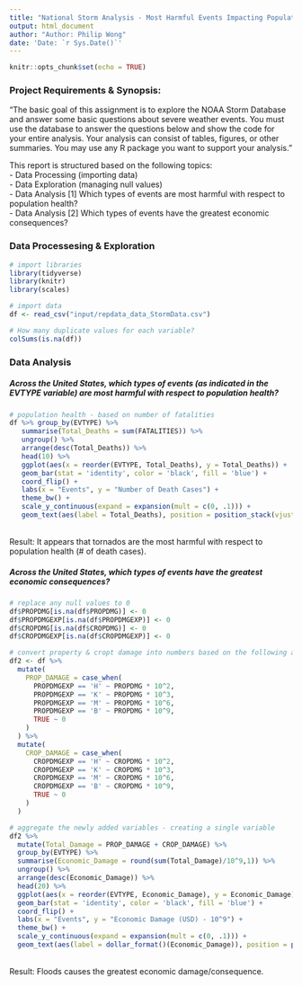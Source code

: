 ```yaml
---
title: "National Storm Analysis - Most Harmful Events Impacting Population/Economic Health"
output: html_document
author: "Author: Philip Wong"
date: 'Date: `r Sys.Date()`'
---
```


```r
knitr::opts_chunk$set(echo = TRUE)
```

### Project Requirements & Synopsis:
"The basic goal of this assignment is to explore the NOAA Storm Database and answer some basic questions about severe weather events. You must use the database to answer the questions below and show the code for your entire analysis. Your analysis can consist of tables, figures, or other summaries. You may use any R package you want to support your analysis."

This report is structured based on the following topics: <br>
  - Data Processing (importing data) <br>
  - Data Exploration (managing null values) <br>
  - Data Analysis [1] Which types of events are most harmful with respect to population health? <br> 
  - Data Analysis [2] Which types of events have the greatest economic consequences? <br>
 
### Data Processesing & Exploration

```r
# import libraries
library(tidyverse)
library(knitr)
library(scales)

# import data
df <- read_csv("input/repdata_data_StormData.csv")
```

```r
# How many duplicate values for each variable?
colSums(is.na(df))
```

### Data Analysis

##### Across the United States, which types of events (as indicated in the EVTYPE variable) are most harmful with respect to population health?
```r
# population health - based on number of fatalities
df %>% group_by(EVTYPE) %>% 
   summarise(Total_Deaths = sum(FATALITIES)) %>% 
   ungroup() %>% 
   arrange(desc(Total_Deaths)) %>% 
   head(10) %>% 
   ggplot(aes(x = reorder(EVTYPE, Total_Deaths), y = Total_Deaths)) +
   geom_bar(stat = 'identity', color = 'black', fill = 'blue') +
   coord_flip() + 
   labs(x = "Events", y = "Number of Death Cases") +
   theme_bw() +
   scale_y_continuous(expand = expansion(mult = c(0, .1))) +
   geom_text(aes(label = Total_Deaths), position = position_stack(vjust = 0.5), size = 5, color = 'white')
```
<br> Result: It appears that tornados are the most harmful with respect to population health (# of death cases).

##### Across the United States, which types of events have the greatest economic consequences?

```r
# replace any null values to 0
df$PROPDMG[is.na(df$PROPDMG)] <- 0
df$PROPDMGEXP[is.na(df$PROPDMGEXP)] <- 0
df$CROPDMG[is.na(df$CROPDMG)] <- 0
df$CROPDMGEXP[is.na(df$CROPDMGEXP)] <- 0

# convert property & cropt damage into numbers based on the following aggregations = H = 10^2, K=10^3, M =10^6, and B=10^9. 
df2 <- df %>% 
  mutate(
    PROP_DAMAGE = case_when(
      PROPDMGEXP == 'H' ~ PROPDMG * 10^2,
      PROPDMGEXP == 'K' ~ PROPDMG * 10^3,
      PROPDMGEXP == 'M' ~ PROPDMG * 10^6,
      PROPDMGEXP == 'B' ~ PROPDMG * 10^9,
      TRUE ~ 0
    )
  ) %>% 
  mutate(
    CROP_DAMAGE = case_when(
      CROPDMGEXP == 'H' ~ CROPDMG * 10^2,
      CROPDMGEXP == 'K' ~ CROPDMG * 10^3,
      CROPDMGEXP == 'M' ~ CROPDMG * 10^6,
      CROPDMGEXP == 'B' ~ CROPDMG * 10^9,
      TRUE ~ 0
    )
  )

# aggregate the newly added variables - creating a single variable
df2 %>% 
  mutate(Total_Damage = PROP_DAMAGE + CROP_DAMAGE) %>% 
  group_by(EVTYPE) %>% 
  summarise(Economic_Damage = round(sum(Total_Damage)/10^9,1)) %>% 
  ungroup() %>% 
  arrange(desc(Economic_Damage)) %>% 
  head(20) %>% 
  ggplot(aes(x = reorder(EVTYPE, Economic_Damage), y = Economic_Damage)) +
  geom_bar(stat = 'identity', color = 'black', fill = 'blue') +
  coord_flip() + 
  labs(x = "Events", y = "Economic Damage (USD) - 10^9") +
  theme_bw() +
  scale_y_continuous(expand = expansion(mult = c(0, .1))) +
  geom_text(aes(label = dollar_format()(Economic_Damage)), position = position_stack(vjust = 0.5), size = 4.5, color = 'white')
```
<br> Result: Floods causes the greatest economic damage/consequence.
